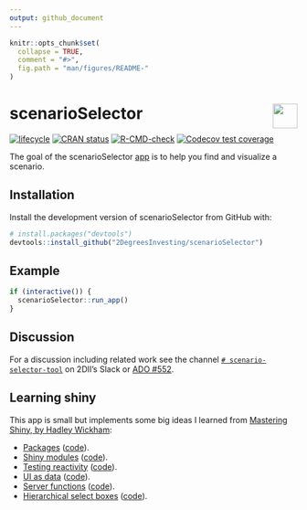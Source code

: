 ```yaml
---
output: github_document 
---
```

<!-- README.md is generated from README.Rmd. Please edit that file -->

```r
knitr::opts_chunk$set(
  collapse = TRUE,
  comment = "#>",
  fig.path = "man/figures/README-"
)
```

# scenarioSelector <a href='https://github.com/2DegreesInvesting/r2dii.usethis'><img src='https://imgur.com/A5ASZPE.png' align='right' height='43' /></a>

<!-- badges: start -->
[![lifecycle](https://img.shields.io/badge/lifecycle-experimental-orange.svg)](https://www.tidyverse.org/lifecycle/#experimental)
[![CRAN status](https://www.r-pkg.org/badges/version/scenarioSelector)](https://CRAN.R-project.org/package=scenarioSelector)
[![R-CMD-check](https://github.com/2DegreesInvesting/scenarioSelector/workflows/R-CMD-check/badge.svg)](https://github.com/2DegreesInvesting/scenarioSelector/actions)
[![Codecov test coverage](https://codecov.io/gh/2DegreesInvesting/scenarioSelector/branch/master/graph/badge.svg)](https://codecov.io/gh/2DegreesInvesting/scenarioSelector?branch=master)
<!-- badges: end -->

The goal of the scenarioSelector
[app](https://twodii.shinyapps.io/scenarioSelector/) is to help you find and
visualize a scenario.

## Installation

Install the development version of scenarioSelector from GitHub with:

```r
# install.packages("devtools")
devtools::install_github("2DegreesInvesting/scenarioSelector")
```

## Example

```r
if (interactive()) {
  scenarioSelector::run_app()
}
```

## Discussion

For a discussion including related work see the channel [`#
scenario-selector-tool`](https://2investinginitiative.slack.com/archives/C025YFS5UTA)
on 2DII's Slack or [ADO
#552](https://dev.azure.com/2DegreesInvesting/2DegreesInvesting/_workitems/edit/552).

## Learning shiny

This app is small but implements some big ideas I learned from [Mastering
Shiny, by Hadley Wickham](https://mastering-shiny.org/):

* [Packages](https://mastering-shiny.org/scaling-packaging.html)
([code](https://github.com/2DegreesInvesting/scenarioSelector/blob/master/DESCRIPTION)).
* [Shiny modules](https://mastering-shiny.org/scaling-modules.html)
([code](https://github.com/2DegreesInvesting/scenarioSelector/blob/master/R/scenario.R)).
* [Testing
reactivity](https://mastering-shiny.org/scaling-testing.html#testing-reactivity)
([code](https://github.com/2DegreesInvesting/scenarioSelector/blob/master/tests/testthat/test-scenario.R)).
* [UI as data](https://mastering-shiny.org/scaling-functions.html#ui-as-data)
([code](https://github.com/2DegreesInvesting/scenarioSelector/blob/master/R/select_column.R)).
* [Server
functions](https://mastering-shiny.org/scaling-functions.html#server-functions)
([code](https://github.com/2DegreesInvesting/scenarioSelector/blob/master/R/plot_scenarios.R)).
* [Hierarchical select
boxes](https://mastering-shiny.org/action-dynamic.html#hierarchical-select)
([code](https://github.com/2DegreesInvesting/scenarioSelector/blob/master/R/scenario.R)).

